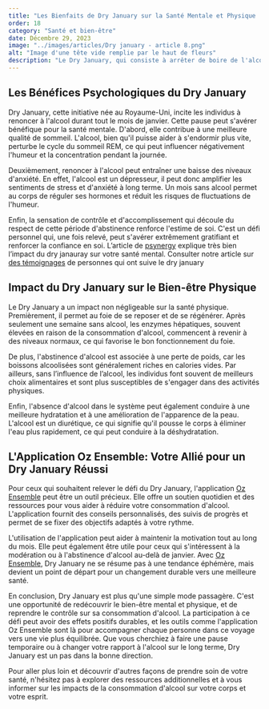 ```yaml
---
title: "Les Bienfaits de Dry January sur la Santé Mentale et Physique : Un Mois Qui Compte"
order: 18
category: "Santé et bien-être"
date: Décembre 29, 2023
image: "../images/articles/Dry january - article 8.png"
alt: "Image d'une tête vide remplie par le haut de fleurs"
description: "Le Dry January, qui consiste à arrêter de boire de l'alcool pendant tout le mois de janvier, a des bénéfices pour la santé mentale et physique. Il améliore la qualité du sommeil, réduit l'anxiété et renforce l'estime de soi. Sur le plan physique, il permet au foie de se reposer, entraîne une perte de poids, favorise de meilleurs choix alimentaires, une meilleure hydratation et améliore l'apparence de la peau. L'application Oz Ensemble peut aider à relever ce défi en offrant un soutien quotidien et des ressources. En conclusion, le Dry January est un moyen de prendre soin de sa santé de façon durable."
---
```


## Les Bénéfices Psychologiques du Dry January

Dry January, cette initiative née au Royaume-Uni, incite les individus à renoncer à l'alcool durant tout le mois de janvier. Cette pause peut s'avérer bénéfique pour la santé mentale. D'abord, elle contribue à une meilleure qualité de sommeil. L'alcool, bien qu'il puisse aider à s'endormir plus vite, perturbe le cycle du sommeil REM, ce qui peut influencer négativement l'humeur et la concentration pendant la journée.

Deuxièmement, renoncer à l'alcool peut entraîner une baisse des niveaux d'anxiété. En effet, l'alcool est un dépresseur, il peut donc amplifier les sentiments de stress et d'anxiété à long terme. Un mois sans alcool permet au corps de réguler ses hormones et réduit les risques de fluctuations de l'humeur.

Enfin, la sensation de contrôle et d'accomplissement qui découle du respect de cette période d'abstinence renforce l'estime de soi. C'est un défi personnel qui, une fois relevé, peut s'avérer extrêmement gratifiant et renforcer la confiance en soi.
L’article de [psynergy](https://psynergy.fr/blog/4-raisons-de-relever-le-defi-du-dry-january-pour-sa-sante-mentale) explique très bien l’impact du dry janauray sur votre santé mental. Consulter notre article sur [des témoignages](pourquoi-dry-january-change-la-vie-bienfaits-et-témoignages-inspirants) de personnes qui ont suive le dry january

## Impact du Dry January sur le Bien-être Physique

Le Dry January a un impact non négligeable sur la santé physique. Premièrement, il permet au foie de se reposer et de se régénérer. Après seulement une semaine sans alcool, les enzymes hépatiques, souvent élevées en raison de la consommation d'alcool, commencent à revenir à des niveaux normaux, ce qui favorise le bon fonctionnement du foie.

De plus, l'abstinence d'alcool est associée à une perte de poids, car les boissons alcoolisées sont généralement riches en calories vides. Par ailleurs, sans l’influence de l’alcool, les individus font souvent de meilleurs choix alimentaires et sont plus susceptibles de s'engager dans des activités physiques.

Enfin, l'absence d'alcool dans le système peut également conduire à une meilleure hydratation et à une amélioration de l'apparence de la peau. L'alcool est un diurétique, ce qui signifie qu'il pousse le corps à éliminer l'eau plus rapidement, ce qui peut conduire à la déshydratation.

<DownloadButtons />

## L'Application Oz Ensemble: Votre Allié pour un Dry January Réussi

Pour ceux qui souhaitent relever le défi du Dry January, l'application [Oz Ensemble](https://ozensemble.fabrique.social.gouv.fr) peut être un outil précieux. Elle offre un soutien quotidien et des ressources pour vous aider à réduire votre consommation d'alcool. L'application fournit des conseils personnalisés, des suivis de progrès et permet de se fixer des objectifs adaptés à votre rythme.

L'utilisation de l'application peut aider à maintenir la motivation tout au long du mois. Elle peut également être utile pour ceux qui s'intéressent à la modération ou à l'abstinence d'alcool au-delà de janvier. Avec [Oz Ensemble](https://ozensemble.fabrique.social.gouv.fr), Dry January ne se résume pas à une tendance éphémère, mais devient un point de départ pour un changement durable vers une meilleure santé.

En conclusion, Dry January est plus qu'une simple mode passagère. C'est une opportunité de redécouvrir le bien-être mental et physique, et de reprendre le contrôle sur sa consommation d'alcool. La participation à ce défi peut avoir des effets positifs durables, et les outils comme l'application Oz Ensemble sont là pour accompagner chaque personne dans ce voyage vers une vie plus équilibrée. Que vous cherchiez à faire une pause temporaire ou à changer votre rapport à l'alcool sur le long terme, Dry January est un pas dans la bonne direction.

Pour aller plus loin et découvrir d'autres façons de prendre soin de votre santé, n'hésitez pas à explorer des ressources additionnelles et à vous informer sur les impacts de la consommation d'alcool sur votre corps et votre esprit.
